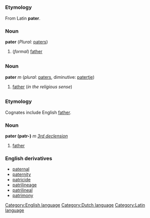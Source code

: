 =={{en}}==
[[Category:English language]]
===Etymology===
From Latin '''pater'''.
===Noun===
'''pater''' (''Plural:'' [[paters]])
#(''formal'') [[father]]
=={{nl}}==
[[Category:Dutch language]]
===Noun===
'''pater''' ''m'' (''plural'': [[paters]], diminutive: [[patertje]])
# [[father]] (''in the religious sense'')
=={{la}}==
[[Category:Latin language]]
===Etymology===
Cognates include English [[father]].
===Noun===
'''pater (patr-)''' ''m'' ''[[Wiktionary Appendix:Latin third declension|3rd declension]]''
#[[father]]
===English derivatives===
*[[paternal]]
*[[paternity]]
*[[patricide]]
*[[patrilineage]]
*[[patrilineal]]
*[[patrimony]]